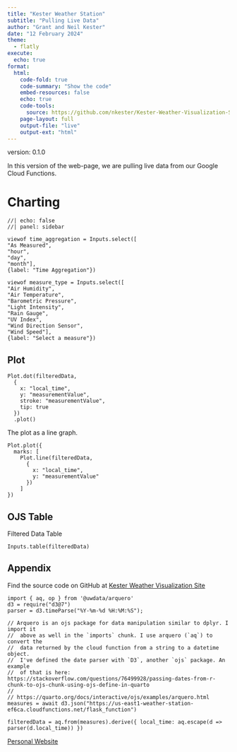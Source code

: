 ```yaml
---
title: "Kester Weather Station"
subtitle: "Pulling Live Data"
author: "Grant and Neil Kester"
date: "12 February 2024"
theme: 
  - flatly
execute: 
  echo: true
format: 
  html:
    code-fold: true
    code-summary: "Show the code"
    embed-resources: false
    echo: true
    code-tools: 
      source: https://github.com/nkester/Kester-Weather-Visualization-Site
    page-layout: full
    output-file: "live"
    output-ext: "html"
---
```


version: 0.1.0

In this version of the web-page, we are pulling live data from our Google Cloud Functions.


# Charting

```ojs
//| echo: false
//| panel: sidebar

viewof time_aggregation = Inputs.select([
"As Measured",
"hour",
"day",
"month"],
{label: "Time Aggregation"})

viewof measure_type = Inputs.select([
"Air Humidity",
"Air Temperature",
"Barometric Pressure",
"Light Intensity",
"Rain Gauge",
"UV Index",
"Wind Direction Sensor",
"Wind Speed"], 
{label: "Select a measure"})

```

:::{.panel-tabset}  

## Plot

```ojs
Plot.dot(filteredData,
  {
    x: "local_time",
    y: "measurementValue", 
    stroke: "measurementValue",
    tip: true
  })
  .plot()
```


The plot as a line graph.


```ojs
Plot.plot({
  marks: [
    Plot.line(filteredData, 
      {
        x: "local_time",
        y: "measurementValue"
      })
    ]
})
```

## OJS Table

Filtered Data Table  

```ojs
Inputs.table(filteredData)
```  

:::



## Appendix

Find the source code on GitHub at [Kester Weather Visualization Site](https://github.com/nkester/Kester-Weather-Visualization-Site)


```ojs

import { aq, op } from '@uwdata/arquero'
d3 = require("d3@7")
parser = d3.timeParse("%Y-%m-%d %H:%M:%S");
```

```ojs

// Arquero is an ojs package for data manipulation similar to dplyr. I import it
//  above as well in the `imports` chunk. I use arquero (`aq`) to convert the 
//  data returned by the cloud function from a string to a datetime object.
//  I've defined the date parser with `D3`, another `ojs` package. An example
//  of that is here: https://stackoverflow.com/questions/76499928/passing-dates-from-r-chunk-to-ojs-chunk-using-ojs-define-in-quarto  
//  
// https://quarto.org/docs/interactive/ojs/examples/arquero.html
measures = await d3.json("https://us-east1-weather-station-ef6ca.cloudfunctions.net/flask_function")

filteredData = aq.from(measures).derive({ local_time: aq.escape(d => parser(d.local_time)) })

```

[Personal Website](https://www.about.nkester.com)